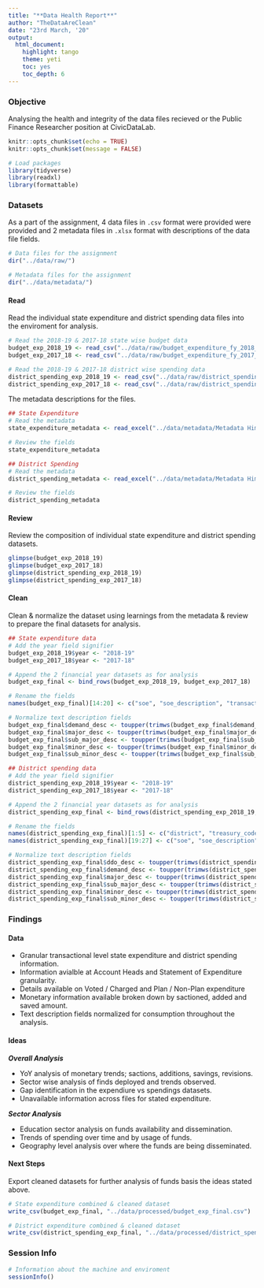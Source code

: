 ```yaml
---
title: "**Data Health Report**"
author: "TheDataAreClean"
date: "23rd March, '20"
output: 
  html_document: 
    highlight: tango
    theme: yeti
    toc: yes
    toc_depth: 6
---
```


### **Objective**

Analysing the health and integrity of the data files recieved or the Public Finance Researcher position at CivicDataLab.

```r
knitr::opts_chunk$set(echo = TRUE)
knitr::opts_chunk$set(message = FALSE)

# Load packages
library(tidyverse)
library(readxl)
library(formattable)
```

### **Datasets**

As a part of the assignment, 4 data files in `.csv` format were provided were provided and 2 metadata files in `.xlsx` format with descriptions of the data file fields.

```r
# Data files for the assignment
dir("../data/raw/")

# Metadata files for the assignment
dir("../data/metadata/")
```

#### **Read**

Read the individual state expenditure and district spending data files into the enviroment for analysis.

```r
# Read the 2018-19 & 2017-18 state wise budget data
budget_exp_2018_19 <- read_csv("../data/raw/budget_expenditure_fy_2018_19.csv")
budget_exp_2017_18 <- read_csv("../data/raw/budget_expenditure_fy_2017_18.csv")

# Read the 2018-19 & 2017-18 district wise spending data
district_spending_exp_2018_19 <- read_csv("../data/raw/district_spending_expenditure_fy_2018_19.csv")
district_spending_exp_2017_18 <- read_csv("../data/raw/district_spending_expenditure_fy_2017_18.csv")
```

The metadata descriptions for the files.

```r
## State Expenditure
# Read the metadata
state_expenditure_metadata <- read_excel("../data/metadata/Metadata Himachal Budget Allocation.xlsx")

# Review the fields
state_expenditure_metadata

## District Spending
# Read the metadata
district_spending_metadata <- read_excel("../data/metadata/Metadata Himachal Spending Expendiure.xlsx")

# Review the fields
district_spending_metadata
```

#### **Review**

Review the composition of individual state expenditure and district spending datasets.

```r
glimpse(budget_exp_2018_19)
glimpse(budget_exp_2017_18)
glimpse(district_spending_exp_2018_19)
glimpse(district_spending_exp_2017_18)
```

#### **Clean**

Clean & normalize the dataset using learnings from the metadata & review to prepare the final datasets for analysis.

```r
## State expenditure data
# Add the year field signifier
budget_exp_2018_19$year <- "2018-19"
budget_exp_2017_18$year <- "2017-18"

# Append the 2 financial year datasets as for analysis
budget_exp_final <- bind_rows(budget_exp_2018_19, budget_exp_2017_18)

# Rename the fields
names(budget_exp_final)[14:20] <- c("soe", "soe_description", "transaction_date", "sanction", "addition", "savings", "revised")

# Normalize text description fields
budget_exp_final$demand_desc <- toupper(trimws(budget_exp_final$demand_desc))
budget_exp_final$major_desc <- toupper(trimws(budget_exp_final$major_desc))
budget_exp_final$sub_major_desc <- toupper(trimws(budget_exp_final$sub_major_desc))
budget_exp_final$minor_desc <- toupper(trimws(budget_exp_final$minor_desc))
budget_exp_final$sub_minor_desc <- toupper(trimws(budget_exp_final$sub_minor_desc))

## District spending data
# Add the year field signifier
district_spending_exp_2018_19$year <- "2018-19"
district_spending_exp_2017_18$year <- "2017-18"

# Append the 2 financial year datasets as for analysis
district_spending_exp_final <- bind_rows(district_spending_exp_2018_19, district_spending_exp_2017_18)

# Rename the fields
names(district_spending_exp_final)[1:5] <- c("district", "treasury_code", "treasury", "ddo_code", "ddo_desc")
names(district_spending_exp_final)[19:27] <- c("soe", "soe_description", "transaction_date", "voucher", "bills", "gross", "agded", "btded", "net_payment")

# Normalize text description fields
district_spending_exp_final$ddo_desc <- toupper(trimws(district_spending_exp_final$ddo_desc))
district_spending_exp_final$demand_desc <- toupper(trimws(district_spending_exp_final$demand_desc))
district_spending_exp_final$major_desc <- toupper(trimws(district_spending_exp_final$major_desc))
district_spending_exp_final$sub_major_desc <- toupper(trimws(district_spending_exp_final$sub_major_desc))
district_spending_exp_final$minor_desc <- toupper(trimws(district_spending_exp_final$minor_desc))
district_spending_exp_final$sub_minor_desc <- toupper(trimws(district_spending_exp_final$sub_minor_desc))
```

### **Findings**

#### **Data**

* Granular transactional level state expenditure and district spending information.
* Information avialble at Account Heads and Statement of Expenditure granularity.
* Details available on Voted / Charged and Plan / Non-Plan expenditure
* Monetary information available broken down by sactioned, added and saved amount.
* Text description fields normalized for consumption throughout the analysis.

#### **Ideas**

**_Overall Analysis_**

* YoY analysis of monetary trends; sactions, additions, savings, revisions.
* Sector wise analysis of finds deployed and trends observed.
* Gap identification in the expendiure vs spendings datasets.
* Unavailable information across files for stated expenditure.

**_Sector Analysis_**

* Education sector analysis on funds availability and dissemination.
* Trends of spending over time and by usage of funds.
* Geography level analysis over where the funds are being disseminated.

#### **Next Steps**

Export cleaned datasets for further analysis of funds basis the ideas stated above.

```r
# State expenditure combined & cleaned dataset
write_csv(budget_exp_final, "../data/processed/budget_exp_final.csv")

# District expenditure combined & cleaned dataset
write_csv(district_spending_exp_final, "../data/processed/district_spending_exp_final.csv")
```

### **Session Info**

```r
# Information about the machine and enviroment
sessionInfo()
```

